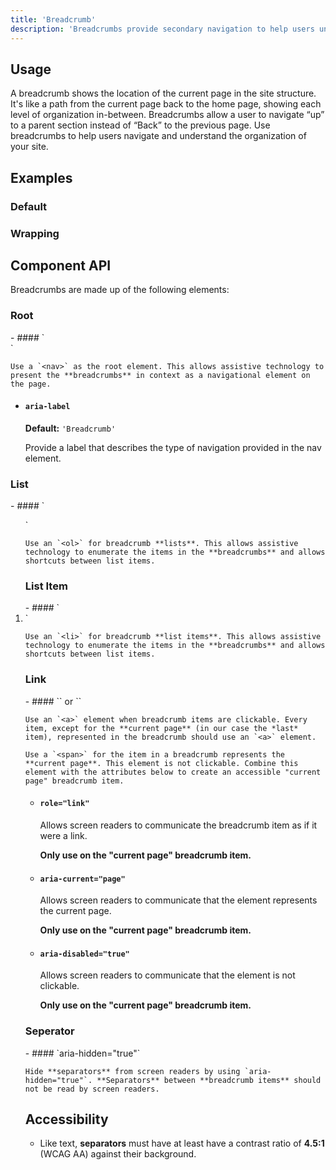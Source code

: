 ```yaml
---
title: 'Breadcrumb'
description: 'Breadcrumbs provide secondary navigation to help users understand where they are in a website.'
---
```



## Usage

A breadcrumb shows the location of the current page in the site structure. It's like a path from the current page back to the home page, showing each level of organization in-between. Breadcrumbs allow a user to navigate “up” to a parent section instead of “Back” to the previous page. Use breadcrumbs to help users navigate and understand the organization of your site.

## Examples

### Default

<ComponentPreview title="Breadcumb Default" component="breadcrumb" variant="breadcrumb" />

### Wrapping 

<ComponentPreview title="Breadcrumb Wrapping" component="breadcrumb" variant="breadcrumb-wrapping" />

## Component API

Breadcrumbs are made up of the following elements:

### Root

<ContentList>
  - #### `<nav>`
    
    Use a `<nav>` as the root element. This allows assistive technology to present the **breadcrumbs** in context as a navigational element on the page.

  - #### `aria-label`

    **Default:** `'Breadcrumb'`
    
    Provide a label that describes the type of navigation provided in the nav element. 
</ContentList>

### List

<ContentList>
  - #### `<ol>`
    
    Use an `<ol>` for breadcrumb **lists**. This allows assistive technology to enumerate the items in the **breadcrumbs** and allows shortcuts between list items.

</ContentList>

### List Item

<ContentList>
  - #### `<li>`
    
    Use an `<li>` for breadcrumb **list items**. This allows assistive technology to enumerate the items in the **breadcrumbs** and allows shortcuts between list items.

</ContentList>

### Link

<ContentList>
  - #### `<a>` or `<span>`

    Use an `<a>` element when breadcrumb items are clickable. Every item, except for the **current page** (in our case the *last* item), represented in the breadcrumb should use an `<a>` element. 
    
    Use a `<span>` for the item in a breadcrumb represents the **current page**. This element is not clickable. Combine this element with the attributes below to create an accessible "current page" breadcrumb item.

  - #### `role="link"`
    
    Allows screen readers to communicate the breadcrumb item as if it were a link.

    **Only use on the "current page" breadcrumb item.**

  - #### `aria-current="page"`
    
    Allows screen readers to communicate that the element represents the current page.

    **Only use on the "current page" breadcrumb item.**

  - #### `aria-disabled="true"`
    
    Allows screen readers to communicate that the element is not clickable.

    **Only use on the "current page" breadcrumb item.**

</ContentList>

### Seperator

<ContentList>
  - #### `aria-hidden="true"`
    
    Hide **separators** from screen readers by using `aria-hidden="true"`. **Separators** between **breadcrumb items** should not be read by screen readers.

</ContentList>

## Accessibility

- Like text, **separators** must have at least have a contrast ratio of **4.5:1** (WCAG AA) against their background.

